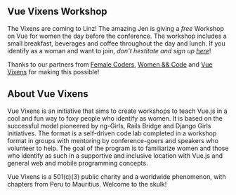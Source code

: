 
## Vue Vixens Workshop

The Vixens are coming to Linz! The amazing <Link href="/jen"><a>Jen</a></Link> is giving a *free* Workshop on Vue for women the day before the conference. The workshop includes a small breakfast, beverages and coffee throughout the day and lunch. If you identify as a woman and want to join, *don't hestitate and sign up [here](https://vuevixens.org/form/scriptcon19)*!

Thanks to our partners from [Female Coders](https://www.meetup.com/de-DE/Female-Coders-Linz/), [Women && Code](https://womenandcode.org/) and [Vue Vixens](https://vuevixens.org/) for making this possible!

## About Vue Vixens

Vue Vixens is an initiative that aims to create workshops to teach Vue.js in a cool and fun way to foxy people who identify as women. It is based on the successful model pioneered by ng-Girls, Rails Bridge and Django Girls initiatives. The format is a self-driven code lab completed in a workshop format in groups with mentoring by conference-goers and speakers who volunteer to help. The goal of the program is to familiarize women and those who identify as such in a supportive and inclusive location with Vue.js and general web and mobile programming concepts.

Vue Vixens is a 501(c)(3) public charity and a worldwide phenomenon, with chapters from Peru to Mauritius. Welcome to the skulk!
